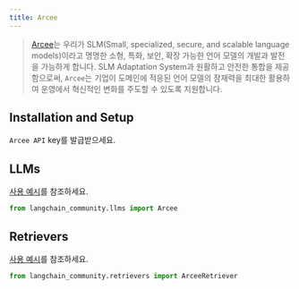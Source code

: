 ```yaml
---
title: Arcee
---
```


>[Arcee](https://www.arcee.ai/about/about-us)는 우리가 SLM(Small, specialized, secure, and scalable language models)이라고 명명한
> 소형, 특화, 보안, 확장 가능한 언어 모델의 개발과 발전을 가능하게 합니다.
> SLM Adaptation System과 원활하고 안전한 통합을 제공함으로써,
> `Arcee`는 기업이 도메인에 적응된 언어 모델의 잠재력을 최대한 활용하여
> 운영에서 혁신적인 변화를 주도할 수 있도록 지원합니다.


## Installation and Setup

`Arcee API` key를 발급받으세요.


## LLMs

[사용 예시](/oss/integrations/llms/arcee)를 참조하세요.

```python
from langchain_community.llms import Arcee
```

## Retrievers

[사용 예시](/oss/integrations/retrievers/arcee)를 참조하세요.

```python
from langchain_community.retrievers import ArceeRetriever
```
